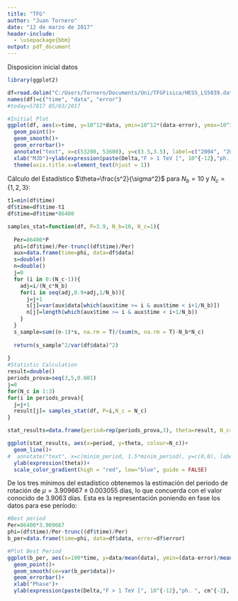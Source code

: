 ```yaml
---
title: "TFG"
author: "Juan Tornero"
date: "12 de marzo de 2017"
header-include:
  - \usepackage{bbm}
output: pdf_document
---
```


Disposicion inicial datos

```r
library(ggplot2)

df=read.delim("C:/Users/Tornero/Documents/Uni/TFGFisica/HESS_LS5039.dat", header = FALSE, sep= "")
names(df)=c("time", "data", "error")
#today=57817 05/03/2017

#Initial Plot
ggplot(df, aes(x=time, y=10^12*data, ymin=10^12*(data-error), ymax=10^12*(data+error)))+
  geom_point()+
  geom_smooth()+
  geom_errorbar()+
  annotate("text", x=c(53200, 53600), y=c(3.5,3.5), label=c("2004", "2005"), size=10)+
  xlab("MJD")+ylab(expression(paste(Delta,"F > 1 TeV [", 10^{-12},"ph. ", cm^{-2}, s^{-1},"]")))+
  theme(axis.title.x=element_text(hjust = 1))


```

Cálculo del Estadístico $\theta=\frac{s^2}{\sigma^2}$ para $N_b=10$ y $N_c=\{1,2,3\}$:

```r

t1=min(df$time)
df$time=df$time-t1
df$time=df$time*86400

samples_stat=function(df, P=3.9, N_b=10, N_c=1){
  
  Per=86400*P
  phi=(df$time)/Per-trunc((df$time)/Per)
  aux=data.frame(time=phi, data=df$data)
  s=double()
  n=double()
  j=0
  for (i in 0:(N_c-1)){
    adj=i/(N_c*N_b)
    for(i in seq(adj,0.9+adj,1/N_b)){
      j=j+1
      s[j]=var(aux$data[which(aux$time >= i & aux$time < i+1/N_b)])
      n[j]=length(which(aux$time >= i & aux$time < i+1/N_b))
    }
  }  
  s_sample=sum((n-1)*s, na.rm = T)/(sum(n, na.rm = T)-N_b*N_c)
  
  return(s_sample^2/var(df$data)^2)
  
}
#Statistic Calculation
result=double()
periods_prova=seq(3,5,0.001)
j=0
for(N_c in 1:3)
for(i in periods_prova){
  j=j+1
  result[j]= samples_stat(df, P=i,N_c = N_c)
}

stat_results=data.frame(period=rep(periods_prova,3), theta=result, N_c=c(rep(1,length(periods_prova)),rep(2,length(periods_prova)),rep(3,length(periods_prova))))

ggplot(stat_results, aes(x=period, y=theta, colour=N_c))+
  geom_line()+
#  annotate("text", x=c(minim_period, 1.5*minim_period), y=c(0,0), label=c("Period", "Period and half"))+
  ylab(expression(theta))+
  scale_color_gradient(high = "red", low="blue", guide = FALSE)

```

De los tres mínimos del estadístico obtenemos la estimación del periodo de rotación de $\mu=3.909667  \pm 0.003055$ días, lo que concuerda con el valor conocido de 3.9063 días. Esta es la representación poniendo en fase los datos para ese período:

```r

#Best period 
Per=86400*3.909667
phi=(df$time)/Per-trunc((df$time)/Per)
b_per=data.frame(time=phi, data=df$data, error=df$error)

#Plot Best Period
ggplot(b_per, aes(x=100*time, y=data/mean(data), ymin=(data-error)/mean(data), ymax=(data+error)/mean(data)))+
  geom_point()+
  geom_smooth(se=var(b_per$data))+
  geom_errorbar()+
  xlab("Phase")+
  ylab(expression(paste(Delta,"F > 1 TeV [", 10^{-12},"ph. ", cm^{-2}, s^{-1},"]")))




```


